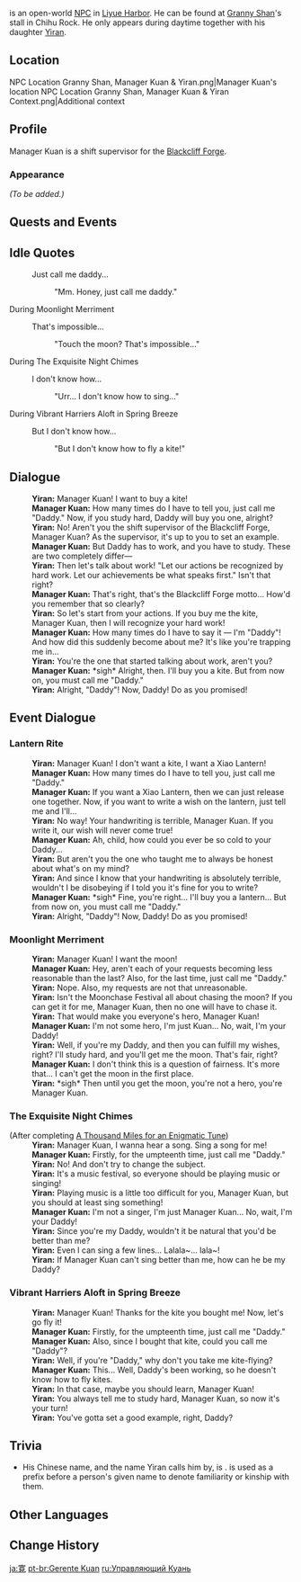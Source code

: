 {{Meta
<!-- REMOVE THIS TEMPLATE AFTER ADDING MISSING INFO -->
|missing_NPC_profile  = yes
}}
{{Character Infobox
|image            = NPC Manager Kuan.png
|region           = Liyue
|location         = Liyue
|affiliation      = Blackcliff Forge
|title            = Shift Supervisor, Blackcliff Forge
|type             = Open-World NPC
|child            = Yiran
|childNote        = daughter
}}
{{Lang|'''Manager Kuan'''|zh=阿宽|zh_rm=Ā Kuān}} is an open-world [[NPC]] in [[Liyue Harbor]]. He can be found at [[Granny Shan]]'s stall in Chihu Rock. He only appears during daytime together with his daughter [[Yiran]].

==Location==
<gallery>
NPC Location Granny Shan, Manager Kuan & Yiran.png|Manager Kuan's location
NPC Location Granny Shan, Manager Kuan & Yiran Context.png|Additional context
</gallery>

==Profile==
<!-- detailed story/lore information goes here -->
Manager Kuan is a shift supervisor for the [[Blackcliff Forge]].

===Appearance===
''(To be added.)''

==Quests and Events==
{{Quests and Events}}

==Idle Quotes==
{{Dialogue Start}}
: {{DIcon|Idle}} Just call me daddy...
:: {{A|VO Manager Kuan 01.ogg}} "Mm. Honey, just call me daddy."
{{Dialogue End}}

;During Moonlight Merriment
{{Dialogue Start}}
: {{DIcon|Idle}} That's impossible...
:: {{A|VO Manager Kuan Moonlight Merriment 01.ogg}} "Touch the moon? That's impossible..."
{{Dialogue End}}

;During The Exquisite Night Chimes
{{Dialogue Start}}
: {{DIcon|Idle}} I don't know how...
:: {{A|VO Manager Kuan Lantern Rite 01.ogg}} "Urr... I don't know how to sing..."
{{Dialogue End}}

;During Vibrant Harriers Aloft in Spring Breeze
{{Dialogue Start}}
: {{DIcon|Idle}} But I don't know how...
:: {{A|VO Manager Kuan Lantern Rite 02.ogg}} "But I don't know how to fly a kite!"
{{Dialogue End}}

==Dialogue==
{{Dialogue Start}}
:'''Yiran:''' Manager Kuan! I want to buy a kite!
:'''Manager Kuan:''' How many times do I have to tell you, just call me "Daddy." Now, if you study hard, Daddy will buy you one, alright?
:'''Yiran:''' No! Aren't you the shift supervisor of the Blackcliff Forge, Manager Kuan? As the supervisor, it's up to you to set an example.
:'''Manager Kuan:''' But Daddy has to work, and you have to study. These are two completely differ&mdash;
:'''Yiran:''' Then let's talk about work! "Let our actions be recognized by hard work. Let our achievements be what speaks first." Isn't that right?
:'''Manager Kuan:''' That's right, that's the Blackcliff Forge motto... How'd you remember that so clearly?
:'''Yiran:''' So let's start from your actions. If you buy me the kite, Manager Kuan, then I will recognize your hard work!
:'''Manager Kuan:''' How many times do I have to say it &mdash; I'm "Daddy"! And how did this suddenly become about me? It's like you're trapping me in...
:'''Yiran:''' You're the one that started talking about work, aren't you?
:'''Manager Kuan:''' *sigh* Alright, then. I'll buy you a kite. But from now on, you must call me "Daddy."
:'''Yiran:''' Alright, "Daddy"! Now, Daddy! Do as you promised!
{{Dialogue End}}

==Event Dialogue==
===Lantern Rite===
{{Dialogue Start}}
:'''Yiran:''' Manager Kuan! I don't want a kite, I want a Xiao Lantern!
:'''Manager Kuan:''' How many times do I have to tell you, just call me "Daddy."
:'''Manager Kuan:''' If you want a Xiao Lantern, then we can just release one together. Now, if you want to write a wish on the lantern, just tell me and I'll...
:'''Yiran:''' No way! Your handwriting is terrible, Manager Kuan. If you write it, our wish will never come true!
:'''Manager Kuan:''' Ah, child, how could you ever be so cold to your Daddy...
:'''Yiran:''' But aren't you the one who taught me to always be honest about what's on my mind?
:'''Yiran:''' And since I know that your handwriting is absolutely terrible, wouldn't I be disobeying if I told you it's fine for you to write?
:'''Manager Kuan:''' *sigh* Fine, you're right... I'll buy you a lantern... But from now on, you must call me "Daddy."
:'''Yiran:''' Alright, "Daddy"! Now, Daddy! Do as you promised!
{{Dialogue End}}

===Moonlight Merriment===
{{Dialogue Start}}
:'''Yiran:''' Manager Kuan! I want the moon!
:'''Manager Kuan:''' Hey, aren't each of your requests becoming less reasonable than the last? Also, for the last time, just call me "Daddy."
:'''Yiran:''' Nope. Also, my requests are not that unreasonable.
:'''Yiran:''' Isn't the Moonchase Festival all about chasing the moon? If you can get it for me, Manager Kuan, then no one will have to chase it.
:'''Yiran:''' That would make you everyone's hero, Manager Kuan!
:'''Manager Kuan:''' I'm not some hero, I'm just Kuan... No, wait,  I'm your Daddy!
:'''Yiran:''' Well, if you're my Daddy, and then you can fulfill my wishes, right? I'll study hard, and you'll get me the moon. That's fair, right?
:'''Manager Kuan:''' I don't think this is a question of fairness. It's more that... I can't get the moon in the first place.
:'''Yiran:''' *sigh* Then until you get the moon, you're not a hero, you're Manager Kuan.
{{Dialogue End}}

===The Exquisite Night Chimes===
{{Dialogue Start}}
;(After completing [[A Thousand Miles for an Enigmatic Tune]])
:'''Yiran:''' Manager Kuan, I wanna hear a song. Sing a song for me!
:'''Manager Kuan:''' Firstly, for the umpteenth time, just call me "Daddy."
:'''Yiran:''' No! And don't try to change the subject.
:'''Yiran:''' It's a music festival, so everyone should be playing music or singing!
:'''Yiran:''' Playing music is a little too difficult for you, Manager Kuan, but you should at least sing something!
:'''Manager Kuan:''' I'm not a singer, I'm just Manager Kuan... No, wait, I'm your Daddy!
:'''Yiran:''' Since you're my Daddy, wouldn't it be natural that you'd be better than me?
:'''Yiran:''' Even I can sing a few lines... Lalala~... lala~!
:'''Yiran:''' If Manager Kuan can't sing better than me, how can he be my Daddy?
{{Dialogue End}}

===Vibrant Harriers Aloft in Spring Breeze===
{{Dialogue Start}}
:'''Yiran:''' Manager Kuan! Thanks for the kite you bought me! Now, let's go fly it!
:'''Manager Kuan:''' Firstly, for the umpteenth time, just call me "Daddy."
:'''Manager Kuan:''' Also, since I bought that kite, could you call me "Daddy"?
:'''Yiran:''' Well, if you're "Daddy," why don't you take me kite-flying?
:'''Manager Kuan:''' This... Well, Daddy's been working, so he doesn't know how to fly kites.
:'''Yiran:''' In that case, maybe you should learn, Manager Kuan!
:'''Yiran:''' You always tell me to study hard, Manager Kuan, so now it's your turn!
:'''Yiran:''' You've gotta set a good example, right, Daddy?
{{Dialogue End}}

==Trivia==
* His Chinese name, and the name Yiran calls him by, is {{zh|s=阿宽|t=阿寬|rm=Ā Kuān}}. {{zh|{{wt|阿#Chinese|阿}}|rm=Ā}} is used as a prefix before a person's given name to denote familiarity or kinship with them.

==Other Languages==
{{Other Languages
|default_hidden = 1
|en      = Manager Kuan
|zhs     = 阿宽
|zhs_rm  = Ā Kuān
|zht     = 阿寬
|zht_rm  = Ā Kuān
|ja      = 寛
|ja_rm   = Kan
|ko      = 관이
|es      = Gerente Kuan
|fr      = Akuan
|ru      = Управляющий Куань
|th      = ผู้จัดการ Kuan
|th_rm   = Phu Chat Kan Kuan
|vi      = Kuan
|de      = Kuan
|id      = Manajer Kuan
|pt      = Gerente Kuan
|tr      = Müdür Kuan
|it      = Capoturno Kuan
}}

==Change History==
{{Change History|1.0}}

[[ja:寛]]
[[pt-br:Gerente Kuan]]
[[ru:Управляющий Куань]]